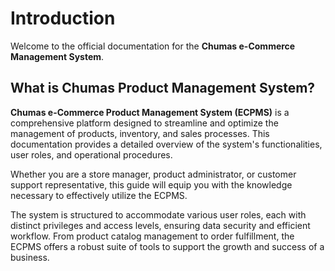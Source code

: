 

# Introduction

Welcome to the official documentation for the **Chumas e-Commerce Management System**.


## What is Chumas Product Management System?

**Chumas e-Commerce Product Management System (ECPMS)** is a comprehensive platform designed to streamline
 and optimize the management of products, inventory, and sales processes. This documentation provides a 
detailed overview of the system's functionalities,  
user roles, and operational procedures.

Whether you are a store manager, product administrator, or customer support representative, this guide will equip you 
with the knowledge necessary to effectively utilize the ECPMS.

The system is structured to accommodate various user roles, each with distinct privileges and access levels, 
ensuring data security and efficient workflow. From product catalog management to order fulfillment, the ECPMS offers a robust suite of tools to support the growth and success of a business.
